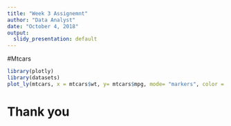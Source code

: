 ```yaml
---
title: "Week 3 Assignemnt"
author: "Data Analyst"
date: "October 4, 2018"
output:
  slidy_presentation: default
---
```

#Mtcars
```r
library(plotly)
library(datasets)
plot_ly(mtcars, x = mtcars$wt, y= mtcars$mpg, mode= "markers", color = mtcars$cyl)
```

# Thank you

